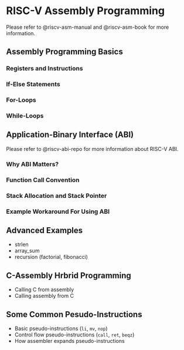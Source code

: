 # RISC-V Assembly Programming

::: {.callout-note}
Please refer to @riscv-asm-manual and @riscv-asm-book for more information.
:::

## Assembly Programming Basics

### Registers and Instructions

### If-Else Statements

### For-Loops

### While-Loops

## Application-Binary Interface (ABI)

::: {.callout-note}
Please refer to @riscv-abi-repo for more information about RISC-V ABI.
:::

### Why ABI Matters?

### Function Call Convention

### Stack Allocation and Stack Pointer

### Example Workaround For Using ABI

## Advanced Examples

- strlen
- array_sum
- recursion (factorial, fibonacci)

## C-Assembly Hrbrid Programming

- Calling C from assembly
- Calling assembly from C
 
## Some Common Pesudo-Instructions

- Basic pseudo-instructions (`li`, `mv`, `nop`)
- Control flow pseudo-instructions (`call`, `ret`, `beqz`)
- How assembler expands pseudo-instructions
